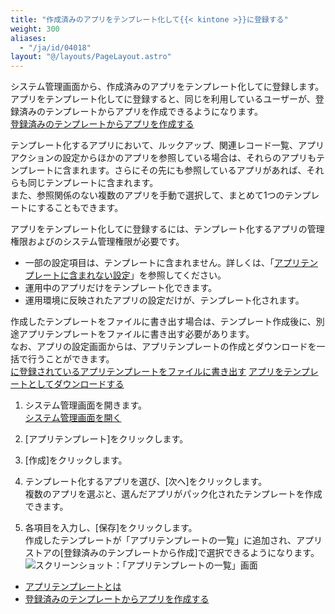 ```yaml
---
title: "作成済みのアプリをテンプレート化して{{< kintone >}}に登録する"
weight: 300
aliases:
  - "/ja/id/04018"
layout: "@/layouts/PageLayout.astro"
---
```




システム管理画面から、作成済みのアプリをテンプレート化して<Kintone />に登録します。  
アプリをテンプレート化して<Kintone />に登録すると、同じ<Kintone />を利用しているユーザーが、登録済みのテンプレートからアプリを作成できるようになります。  
[登録済みのテンプレートからアプリを作成する](/k/ja/id/040632.html)

テンプレート化するアプリにおいて、ルックアップ、関連レコード一覧、アプリアクションの設定からほかのアプリを参照している場合は、それらのアプリもテンプレートに含まれます。さらにその先にも参照しているアプリがあれば、それらも同じテンプレートに含まれます。  
また、参照関係のない複数のアプリを手動で選択して、まとめて1つのテンプレートにすることもできます。

アプリをテンプレート化して<Kintone />に登録するには、テンプレート化するアプリの管理権限および<Kintone />のシステム管理権限が必要です。

<Note>

* 一部の設定項目は、テンプレートに含まれません。詳しくは、「[アプリテンプレートに含まれない設定](/k/ja/id/04021.html)」を参照してください。
* 運用中のアプリだけをテンプレート化できます。
* 運用環境に反映されたアプリの設定だけが、テンプレート化されます。


</Note>

<Hint>

作成したテンプレートをファイルに書き出す場合は、テンプレート作成後に、別途アプリテンプレートをファイルに書き出す必要があります。  
なお、アプリの設定画面からは、アプリテンプレートの作成とダウンロードを一括で行うことができます。  
[<Kintone />に登録されているアプリテンプレートをファイルに書き出す](/k/ja/id/04019.html)
[アプリをテンプレートとしてダウンロードする](/k/ja/id/040493.html)


</Hint>

1. <Kintone />システム管理画面を開きます。  
  [<Kintone />システム管理画面を開く](/k/ja/id/04046.html)

1. [アプリテンプレート]をクリックします。

1. [作成]をクリックします。

1. テンプレート化するアプリを選び、[次へ]をクリックします。  
  複数のアプリを選ぶと、選んだアプリがパック化されたテンプレートを作成できます。

1. 各項目を入力し、[保存]をクリックします。  
  作成したテンプレートが「アプリテンプレートの一覧」に追加され、アプリストアの[登録済みのテンプレートから作成]で選択できるようになります。
   <Img src="/k/kintone/img-ja/template_add_template_img01.png" alt="スクリーンショット：「アプリテンプレートの一覧」画面" />

<Reference>

* [アプリテンプレートとは](/k/ja/id/04022.html)
* [登録済みのテンプレートからアプリを作成する](/k/ja/id/040632.html)


</Reference>
